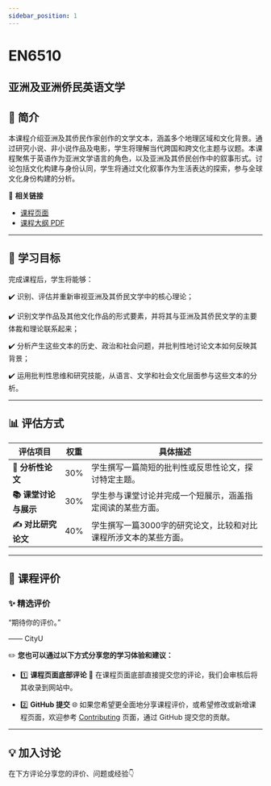 ```yaml
---
sidebar_position: 1
---
```


# EN6510
## 亚洲及亚洲侨民英语文学

## **📘 简介**
本课程介绍亚洲及其侨民作家创作的文学文本，涵盖多个地理区域和文化背景。通过研究小说、非小说作品及电影，学生将理解当代跨国和跨文化主题与议题。本课程聚焦于英语作为亚洲文学语言的角色，以及亚洲及其侨民创作中的叙事形式。讨论包括文化构建与身份认同，学生将通过文化叙事作为生活表达的探索，参与全球文化身份构建的分析。

🔗 **相关链接**
- [课程页面](https://www.cityu.edu.hk/catalogue/pg/202425/course/EN6510.htm)
- [课程大纲 PDF](https://www.cityu.edu.hk/catalogue/pg/202425/course/EN6510.pdf)

---

## **🎯 学习目标**

完成课程后，学生将能够：

✔️ 识别、评估并重新审视亚洲及其侨民文学中的核心理论；

✔️ 识别文学作品及其他文化作品的形式要素，并将其与亚洲及其侨民文学的主要体裁和理论联系起来；

✔️ 分析产生这些文本的历史、政治和社会问题，并批判性地讨论文本如何反映其背景；

✔️ 运用批判性思维和研究技能，从语言、文学和社会文化层面参与这些文本的分析。

---

## **📊 评估方式**

| **评估项目**              | **权重** | **具体描述**                                                                                     |
|--------------------------|---------|-----------------------------------------------------------------------------------------------|
| **📝 分析性论文**          | 30%     | 学生撰写一篇简短的批判性或反思性论文，探讨特定主题。                                                     |
| **📚 课堂讨论与展示**       | 30%     | 学生参与课堂讨论并完成一个短展示，涵盖指定阅读的某些方面。                                                   |
| **✍️ 对比研究论文**        | 40%     | 学生撰写一篇3000字的研究论文，比较和对比课程所涉文本的某些方面。                                              |

---

## **💬 课程评价**

### ✨ **精选评价**
<div className={commentStyles.commentBox}>
    <p className={commentStyles.commentText}>
        “期待你的评价。”
    </p>
    <p className={commentStyles.commentAuthor}>—— CityU</p>
</div>

✏️ **您也可以通过以下方式分享您的学习体验和建议：**

- 1️⃣ **课程页面底部评论**
💬 在课程页面底部直接提交您的评论，我们会审核后将其收录到网站中。

- 2️⃣ **GitHub 提交**
🌐 如果您希望更全面地分享课程评价，或希望修改或新增课程页面，欢迎参考 [Contributing](https://penjc.github.io/cityU-navigator/contributing) 页面，通过 GitHub 提交您的贡献。

---

## **💡 加入讨论**

在下方评论分享您的评价、问题或经验👇
<Utterances />
